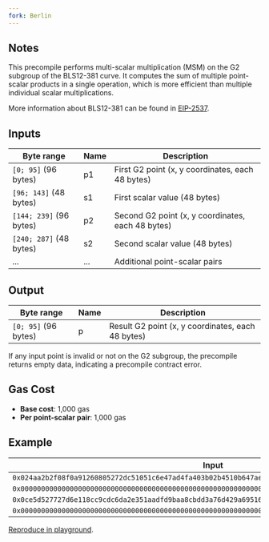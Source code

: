 ```yaml
---
fork: Berlin
---
```


## Notes

This precompile performs multi-scalar multiplication (MSM) on the G2 subgroup of the BLS12-381 curve. It computes the sum of multiple point-scalar products in a single operation, which is more efficient than multiple individual scalar multiplications.

More information about BLS12-381 can be found in [EIP-2537](https://eips.ethereum.org/EIPS/eip-2537).

## Inputs

| Byte range | Name | Description |
|------------|------|-------------|
| `[0; 95]` (96 bytes) | p1 | First G2 point (x, y coordinates, each 48 bytes) |
| `[96; 143]` (48 bytes) | s1 | First scalar value (48 bytes) |
| `[144; 239]` (96 bytes) | p2 | Second G2 point (x, y coordinates, each 48 bytes) |
| `[240; 287]` (48 bytes) | s2 | Second scalar value (48 bytes) |
| ... | ... | Additional point-scalar pairs |

## Output

| Byte range | Name | Description |
|------------|------|-------------|
| `[0; 95]` (96 bytes) | p | Result G2 point (x, y coordinates, each 48 bytes) |

If any input point is invalid or not on the G2 subgroup, the precompile returns empty data, indicating a precompile contract error.

## Gas Cost

- **Base cost**: 1,000 gas
- **Per point-scalar pair**: 1,000 gas

## Example

| Input | Output |
|-------|--------|
| `0x024aa2b2f08f0a91260805272dc51051c6e47ad4fa403b02b4510b647ae3d1770bac0326a805bbefd48056c8c121bdb8` | `0x13e02b6052719f607dacd3a088274f65596bd0d09920b61ab5da61bbdc7f5049334cf11213945d57e5ac7d055d042b7e` |
| `0x0000000000000000000000000000000000000000000000000000000000000002` | |
| `0x0ce5d527727d6e118cc9cdc6da2e351aadfd9baa8cbdd3a76d429a695160d12c923ac9cc3baca289e193548608b82801` | |
| `0x0000000000000000000000000000000000000000000000000000000000000003` | |

[Reproduce in playground](/playground?unit=Wei&codeType=Mnemonic&code='jFirsNplace_parameters%20in%20memoryZ024aa2b2f08f0a91260805272dc51051c6e47ad4fa403b02b4510b647ae3d1770bac0326a805bbefd48056c8c121bdb8wp1Y~Y~0000000000000000000000000000000000000000000000000000000000000002ws1Y~Y~0ce5d527727d6e118cc9cdc6da2e351aadfd9baa8cbdd3a76d429a695160d12c923ac9cc3baca289e193548608b82801wp2Y~Y~0000000000000000000000000000000000000000000000000000000000000003ws2Y~YqqjDo_call~144JSizeX288JOffsetX8VSize~VOffset~16waddressW4QFFFFFFFFwgasqSTATICCALLqqjPut_resulNalonKon_stackqPOPX96qMLOAD'~W16%20w%20jq%5Cnj%2F%2F%20_%20thKZW96QY0qMSTOREX~0xWqPUSHV0wargsQ%200xNt%20Ke%20Jwret%01JKNQVWXYZ_jqw~_).
